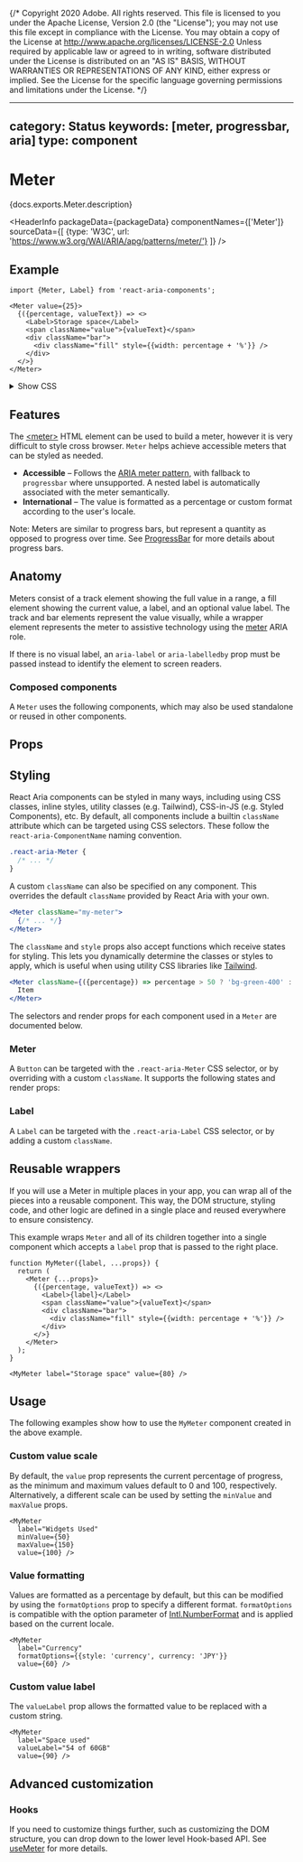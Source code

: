 {/* Copyright 2020 Adobe. All rights reserved.
This file is licensed to you under the Apache License, Version 2.0 (the "License");
you may not use this file except in compliance with the License. You may obtain a copy
of the License at http://www.apache.org/licenses/LICENSE-2.0
Unless required by applicable law or agreed to in writing, software distributed under
the License is distributed on an "AS IS" BASIS, WITHOUT WARRANTIES OR REPRESENTATIONS
OF ANY KIND, either express or implied. See the License for the specific language
governing permissions and limitations under the License. */}



---
category: Status
keywords: [meter, progressbar, aria]
type: component
---

# Meter

<PageDescription>{docs.exports.Meter.description}</PageDescription>

<HeaderInfo
  packageData={packageData}
  componentNames={['Meter']}
  sourceData={[
    {type: 'W3C', url: 'https://www.w3.org/WAI/ARIA/apg/patterns/meter/'}
  ]} />

## Example

```tsx example
import {Meter, Label} from 'react-aria-components';

<Meter value={25}>
  {({percentage, valueText}) => <>
    <Label>Storage space</Label>
    <span className="value">{valueText}</span>
    <div className="bar">
      <div className="fill" style={{width: percentage + '%'}} />
    </div>
  </>}
</Meter>
```

<details>
  <summary style={{fontWeight: 'bold'}}><ChevronRight size="S" /> Show CSS</summary>

```css
.react-aria-Meter {
  --bar-color: var(--spectrum-global-color-gray-400);
  --text-color: var(--spectrum-alias-text-color);

  display: grid;
  grid-template-areas: "label value"
                       "bar bar";
  grid-template-columns: 1fr auto;
  gap: 4px;
  width: 250px;
  color: var(--text-color);

  .value {
    grid-area: value;
  }

  .bar {
    grid-area: bar;
    background: var(--bar-color);
    height: 10px;
    border-radius: 5px;
    overflow: hidden;
  }

  .fill {
    background: orange;
    height: 100%;
  }
}

@media (forced-colors: active) {
  .react-aria-Meter {
    forced-color-adjust: none;
    --bar-color: ButtonFace;
    --text-color: ButtonText;

    .bar {
      border: 1px solid ButtonBorder;
      box-sizing: border-box;
    }
  }
}
```

</details>

## Features

The [&lt;meter&gt;](https://developer.mozilla.org/en-US/docs/Web/HTML/Element/meter)
HTML element can be used to build a meter, however it is
very difficult to style cross browser. `Meter` helps achieve accessible
meters that can be styled as needed.

* **Accessible** – Follows the [ARIA meter pattern](https://www.w3.org/WAI/ARIA/apg/patterns/meter/), with fallback to `progressbar` where unsupported. A nested label is automatically associated with the meter semantically.
* **International** – The value is formatted as a percentage or custom format according to the user's locale.

Note: Meters are similar to progress bars, but represent a quantity as opposed to progress over time.
See [ProgressBar](useProgressBar.html) for more details about progress bars.

## Anatomy

<Anatomy />

Meters consist of a track element showing the full value in a range,
a fill element showing the current value, a label, and an optional value label. The track and bar elements
represent the value visually, while a wrapper element represents the meter to
assistive technology using the [meter](https://www.w3.org/WAI/ARIA/apg/patterns/meter/)
ARIA role.

If there is no visual label, an `aria-label` or `aria-labelledby` prop must be passed instead
to identify the element to screen readers.

### Composed components

A `Meter` uses the following components, which may also be used standalone or reused in other components.

<section className={styles.cardGroup} data-size="small">

<ExampleCard
  url="https://developer.mozilla.org/en-US/docs/Web/HTML/Element/label"
  title="Label"
  description="A label provides context for an element.">
  <Label />
</ExampleCard>

</section>

## Props

<PropTable component={docs.exports.Meter} links={docs.links} />

## Styling

React Aria components can be styled in many ways, including using CSS classes, inline styles, utility classes (e.g. Tailwind), CSS-in-JS (e.g. Styled Components), etc. By default, all components include a builtin `className` attribute which can be targeted using CSS selectors. These follow the `react-aria-ComponentName` naming convention.

```css
.react-aria-Meter {
  /* ... */
}
```

A custom `className` can also be specified on any component. This overrides the default `className` provided by React Aria with your own.

```jsx
<Meter className="my-meter">
  {/* ... */}
</Meter>
```

The `className` and `style` props also accept functions which receive states for styling. This lets you dynamically determine the classes or styles to apply, which is useful when using utility CSS libraries like [Tailwind](https://tailwindcss.com/).

```jsx
<Meter className={({percentage}) => percentage > 50 ? 'bg-green-400' : 'bg-yellow-100'}>
  Item
</Meter>
```

The selectors and render props for each component used in a `Meter` are documented below.

### Meter

A `Button` can be targeted with the `.react-aria-Meter` CSS selector, or by overriding with a custom `className`. It supports the following states and render props:

<StateTable properties={docs.exports.MeterRenderProps.properties} />

### Label

A `Label` can be targeted with the `.react-aria-Label` CSS selector, or by adding a custom `className`.

## Reusable wrappers

If you will use a Meter in multiple places in your app, you can wrap all of the pieces into a reusable component. This way, the DOM structure, styling code, and other logic are defined in a single place and reused everywhere to ensure consistency.

This example wraps `Meter` and all of its children together into a single component which accepts a `label` prop that is passed to the right place.

```tsx example export=true
function MyMeter({label, ...props}) {
  return (
    <Meter {...props}>
      {({percentage, valueText}) => <>
        <Label>{label}</Label>
        <span className="value">{valueText}</span>
        <div className="bar">
          <div className="fill" style={{width: percentage + '%'}} />
        </div>
      </>}
    </Meter>
  );
}

<MyMeter label="Storage space" value={80} />
```

## Usage

The following examples show how to use the `MyMeter` component created in the above example.

### Custom value scale

By default, the `value` prop represents the current percentage of progress, as the minimum and maximum values default to 0 and 100, respectively. Alternatively, a different scale can be used by setting the `minValue` and `maxValue` props.

```tsx example
<MyMeter
  label="Widgets Used"
  minValue={50}
  maxValue={150}
  value={100} />
```

### Value formatting

Values are formatted as a percentage by default, but this can be modified by using the `formatOptions` prop to specify a different format.
`formatOptions` is compatible with the option parameter of [Intl.NumberFormat](https://developer.mozilla.org/en-US/docs/Web/JavaScript/Reference/Global_Objects/NumberFormat) and is applied based on the current locale.

```tsx example
<MyMeter
  label="Currency"
  formatOptions={{style: 'currency', currency: 'JPY'}}
  value={60} />
```

### Custom value label

The `valueLabel` prop allows the formatted value to be replaced with a custom string.

```tsx example
<MyMeter
  label="Space used"
  valueLabel="54 of 60GB"
  value={90} />
```

## Advanced customization

### Hooks

If you need to customize things further, such as customizing the DOM structure, you can drop down to the lower level Hook-based API. See [useMeter](useMeter.html) for more details.

